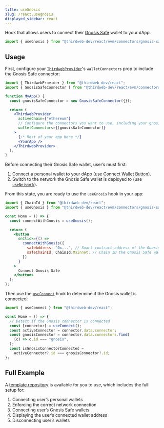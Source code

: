 ---
title: useGnosis
slug: /react.usegnosis
displayed_sidebar: react
---


Hook that allows users to connect their [Gnosis Safe](https://gnosis-safe.io/) wallet to your dApp.

```jsx
import { useGnosis } from "@thirdweb-dev/react/evm/connectors/gnosis-safe";
```

## Usage

First, configure your [`ThirdwebProvider`](/react/react.thirdwebprovider#walletconnectors)'s
`walletConnectors` prop to include the Gnosis Safe connector:

```jsx
import { ThirdwebProvider } from "@thirdweb-dev/react";
import { GnosisSafeConnector } from "@thirdweb-dev/react/evm/connectors/gnosis-safe";

function MyApp() {
  const gnosisSafeConnector = new GnosisSafeConnector({});

  return (
    <ThirdwebProvider
      activeChain={"ethereum"}
      // Configure the connectors you want to use, including your gnosisSafeConnector
      walletConnectors={[gnosisSafeConnector]}
    >
      {/* Rest of your app here */}
      <YourApp />
    </ThirdwebProvider>
  );
}
```

Before connecting their Gnosis Safe wallet, user&rsquo;s must first:

1. Connect a personal wallet to your dApp (use [Connect Wallet Button](/react/react.connectwallet)).
2. Switch to the network the Gnosis Safe wallet is deployed to (use [`useNetwork`](/react/react.usenetwork)).

From this state, you are ready
to use the `useGnosis` hook in your app:

```jsx
import { ChainId } from "@thirdweb-dev/react";
import { useGnosis } from "@thirdweb-dev/react/evm/connectors/gnosis-safe";

const Home = () => {
  const connectWithGnosis = useGnosis();

  return (
    <button
      onClick={() =>
        connectWithGnosis({
          safeAddress: "0x...", // Smart contract address of the Gnosis Safe wallet
          safeChainId: ChainId.Mainnet, // Chain ID the Gnosis Safe wallet is deployed to
        })
      }
    >
      Connect Gnosis Safe
    </button>
  );
};
```

Then use the [`useConnect`](/react/react.useconnect) hook to determine if the Gnosis wallet is connected:

```jsx
import { useConnect } from "@thirdweb-dev/react";

const Home = () => {
  // Detect if the Gnosis connector is connected
  const [connector] = useConnect();
  const activeConnector = connector.data.connector;
  const gnosisConnector = connector.data.connectors.find(
    (c) => c.id === "gnosis",
  );
  const isGnosisConnectorConnected =
    activeConnector?.id === gnosisConnector?.id;
};
```

## Full Example

A [template repository](https://github.com/thirdweb-example/gnosis-safe)
is available for you to use, which includes the full setup for:

1. Connecting user&rsquo;s personal wallets
2. Enforcing the correct network connection
3. Connecting user&rsquo;s Gnosis Safe wallets
4. Displaying the user&rsquo;s connected wallet address
5. Disconnecting user&rsquo;s wallets

<div className="row" style={{ marginBottom: 24, padding: 8, flexWrap: "wrap" }}>
  <div className="col col--12" style={{ padding: 8 }}>
    <QuickstartCard
      name="Template: Gnosis Safe Wallet Connection"
      link="https://github.com/thirdweb-example/gnosis-safe"
      image="/assets/icons/education.png"
    />
  </div>
</div>
